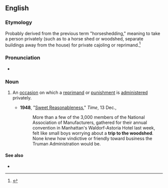 ==English==

===Etymology===
Probably derived from the previous term "horseshedding," meaning to take a person privately (such as to a horse shed or woodshed, separate buildings away from the house) for private cajoling or reprimand.<ref name="SafireWoodshed">{{cite news |last1=Safire |first1=William |authorlink1=[[w|William Safire]] |title=''On Language'' By William Safire: Woodshed Blues |url=https://www.nytimes.com/1981/12/13/magazine/on-language-by-william-safire-woodshed-blues-kimble-mead.html |accessdate=8 November 2020 |work=[[w|The New York Times]] |date=December 13, 1981 |page=16}}</ref>

===Pronunciation===
* {{audio|en|En-au-trip to the woodshed.ogg|Audio (AU)}}

===Noun===
{{en-noun|trips to the woodshed}}

# {{lb|en|chiefly|US|idiomatic}} An [[occasion]] on which a [[reprimand]] or [[punishment]] is [[administer]]ed privately.
#* '''1948''', "[http://www.time.com/time/magazine/article/0,9171,799499,00.html Sweet Reasonableness]," ''Time'', 13 Dec.,
#*: More than a few of the 3,000 members of the National Association of Manufacturers, gathered for their annual convention in Manhattan's Waldorf-Astoria Hotel last week, felt like small boys worrying about a '''trip to the woodshed'''. None knew how vindictive or friendly toward business the Truman Administration would be.
<references/>

====See also====
* {{l|en|call on the carpet}}